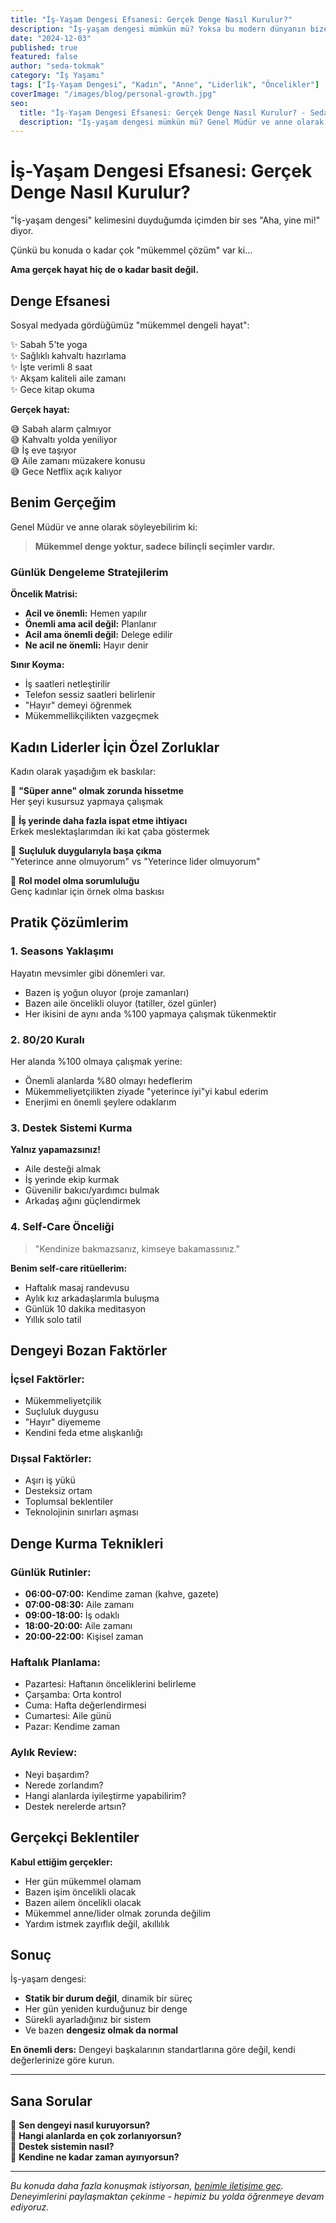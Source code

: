 ```yaml
---
title: "İş-Yaşam Dengesi Efsanesi: Gerçek Denge Nasıl Kurulur?"
description: "İş-yaşam dengesi mümkün mü? Yoksa bu modern dünyanın bize sattığı bir mit mi?"
date: "2024-12-03"
published: true
featured: false
author: "seda-tokmak"
category: "İş Yaşamı"
tags: ["İş-Yaşam Dengesi", "Kadın", "Anne", "Liderlik", "Öncelikler"]
coverImage: "/images/blog/personal-growth.jpg"
seo:
  title: "İş-Yaşam Dengesi Efsanesi: Gerçek Denge Nasıl Kurulur? - Seda Tokmak"
  description: "İş-yaşam dengesi mümkün mü? Genel Müdür ve anne olarak gerçek dengeyi kurmanın pratik yolları."
---
```


# İş-Yaşam Dengesi Efsanesi: Gerçek Denge Nasıl Kurulur?

"İş-yaşam dengesi" kelimesini duyduğumda içimden bir ses "Aha, yine mi!" diyor.

Çünkü bu konuda o kadar çok "mükemmel çözüm" var ki...

**Ama gerçek hayat hiç de o kadar basit değil.**

## Denge Efsanesi

Sosyal medyada gördüğümüz "mükemmel dengeli hayat":

✨ Sabah 5'te yoga  
✨ Sağlıklı kahvaltı hazırlama  
✨ İşte verimli 8 saat  
✨ Akşam kaliteli aile zamanı  
✨ Gece kitap okuma  

**Gerçek hayat:**

😅 Sabah alarm çalmıyor  
😅 Kahvaltı yolda yeniliyor  
😅 İş eve taşıyor  
😅 Aile zamanı müzakere konusu  
😅 Gece Netflix açık kalıyor  

## Benim Gerçeğim

Genel Müdür ve anne olarak söyleyebilirim ki:

> **Mükemmel denge yoktur, sadece bilinçli seçimler vardır.**

### Günlük Dengeleme Stratejilerim

**Öncelik Matrisi:**
- **Acil ve önemli:** Hemen yapılır
- **Önemli ama acil değil:** Planlanır
- **Acil ama önemli değil:** Delege edilir
- **Ne acil ne önemli:** Hayır denir

**Sınır Koyma:**
- İş saatleri netleştirilir
- Telefon sessiz saatleri belirlenir
- "Hayır" demeyi öğrenmek
- Mükemmellikçilikten vazgeçmek

## Kadın Liderler İçin Özel Zorluklar

Kadın olarak yaşadığım ek baskılar:

🎯 **"Süper anne" olmak zorunda hissetme**  
Her şeyi kusursuz yapmaya çalışmak

🎯 **İş yerinde daha fazla ispat etme ihtiyacı**  
Erkek meslektaşlarımdan iki kat çaba göstermek

🎯 **Suçluluk duygularıyla başa çıkma**  
"Yeterince anne olmuyorum" vs "Yeterince lider olmuyorum"

🎯 **Rol model olma sorumluluğu**  
Genç kadınlar için örnek olma baskısı

## Pratik Çözümlerim

### 1. **Seasons Yaklaşımı**
Hayatın mevsimler gibi dönemleri var. 
- Bazen iş yoğun oluyor (proje zamanları)
- Bazen aile öncelikli oluyor (tatiller, özel günler)
- Her ikisini de aynı anda %100 yapmaya çalışmak tükenmektir

### 2. **80/20 Kuralı**
Her alanda %100 olmaya çalışmak yerine:
- Önemli alanlarda %80 olmayı hedeflerim
- Mükemmeliyetçilikten ziyade "yeterince iyi"yi kabul ederim
- Enerjimi en önemli şeylere odaklarım

### 3. **Destek Sistemi Kurma**
**Yalnız yapamazsınız!**
- Aile desteği almak
- İş yerinde ekip kurmak
- Güvenilir bakıcı/yardımcı bulmak
- Arkadaş ağını güçlendirmek

### 4. **Self-Care Önceliği**
> "Kendinize bakmazsanız, kimseye bakamassınız."

**Benim self-care ritüellerim:**
- Haftalık masaj randevusu
- Aylık kız arkadaşlarımla buluşma
- Günlük 10 dakika meditasyon
- Yıllık solo tatil

## Dengeyi Bozan Faktörler

### İçsel Faktörler:
- Mükemmeliyetçilik
- Suçluluk duygusu
- "Hayır" diyememe
- Kendini feda etme alışkanlığı

### Dışsal Faktörler:
- Aşırı iş yükü
- Desteksiz ortam
- Toplumsal beklentiler
- Teknolojinin sınırları aşması

## Denge Kurma Teknikleri

### **Günlük Rutinler:**
- **06:00-07:00:** Kendime zaman (kahve, gazete)
- **07:00-08:30:** Aile zamanı
- **09:00-18:00:** İş odaklı
- **18:00-20:00:** Aile zamanı
- **20:00-22:00:** Kişisel zaman

### **Haftalık Planlama:**
- Pazartesi: Haftanın önceliklerini belirleme
- Çarşamba: Orta kontrol
- Cuma: Hafta değerlendirmesi
- Cumartesi: Aile günü
- Pazar: Kendime zaman

### **Aylık Review:**
- Neyi başardım?
- Nerede zorlandım?
- Hangi alanlarda iyileştirme yapabilirim?
- Destek nerelerde artsın?

## Gerçekçi Beklentiler

**Kabul ettiğim gerçekler:**
- Her gün mükemmel olamam
- Bazen işim öncelikli olacak
- Bazen ailem öncelikli olacak
- Mükemmel anne/lider olmak zorunda değilim
- Yardım istmek zayıflık değil, akıllılık

## Sonuç

İş-yaşam dengesi:
- **Statik bir durum değil**, dinamik bir süreç
- Her gün yeniden kurduğunuz bir denge
- Sürekli ayarladığınız bir sistem
- Ve bazen **dengesiz olmak da normal**

**En önemli ders:** Dengeyi başkalarının standartlarına göre değil, kendi değerlerinize göre kurun.

---

## Sana Sorular

💭 **Sen dengeyi nasıl kuruyorsun?**  
💭 **Hangi alanlarda en çok zorlanıyorsun?**  
💭 **Destek sistemin nasıl?**  
💭 **Kendine ne kadar zaman ayırıyorsun?**  

---

*Bu konuda daha fazla konuşmak istiyorsan, [benimle iletişime geç](/contact). Deneyimlerini paylaşmaktan çekinme - hepimiz bu yolda öğrenmeye devam ediyoruz.*